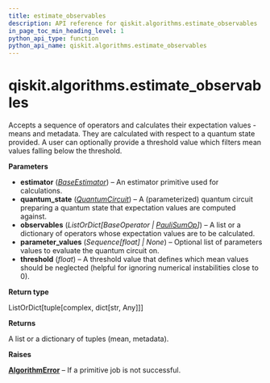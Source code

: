 ```yaml
---
title: estimate_observables
description: API reference for qiskit.algorithms.estimate_observables
in_page_toc_min_heading_level: 1
python_api_type: function
python_api_name: qiskit.algorithms.estimate_observables
---
```


# qiskit.algorithms.estimate\_observables

<Function id="qiskit.algorithms.estimate_observables" isDedicatedPage={true} github="https://github.com/qiskit/qiskit/tree/stable/0.23/qiskit/algorithms/observables_evaluator.py" signature="estimate_observables(estimator, quantum_state, observables, parameter_values=None, threshold=1e-12)">
  Accepts a sequence of operators and calculates their expectation values - means and metadata. They are calculated with respect to a quantum state provided. A user can optionally provide a threshold value which filters mean values falling below the threshold.

  **Parameters**

  *   **estimator** ([*BaseEstimator*](qiskit.primitives.BaseEstimator "qiskit.primitives.BaseEstimator")) – An estimator primitive used for calculations.
  *   **quantum\_state** ([*QuantumCircuit*](qiskit.circuit.QuantumCircuit "qiskit.circuit.QuantumCircuit")) – A (parameterized) quantum circuit preparing a quantum state that expectation values are computed against.
  *   **observables** (*ListOrDict\[BaseOperator |* [*PauliSumOp*](qiskit.opflow.primitive_ops.PauliSumOp "qiskit.opflow.primitive_ops.PauliSumOp")*]*) – A list or a dictionary of operators whose expectation values are to be calculated.
  *   **parameter\_values** (*Sequence\[float] | None*) – Optional list of parameters values to evaluate the quantum circuit on.
  *   **threshold** (*float*) – A threshold value that defines which mean values should be neglected (helpful for ignoring numerical instabilities close to 0).

  **Return type**

  ListOrDict\[tuple\[complex, dict\[str, Any]]]

  **Returns**

  A list or a dictionary of tuples (mean, metadata).

  **Raises**

  [**AlgorithmError**](qiskit.algorithms.AlgorithmError "qiskit.algorithms.AlgorithmError") – If a primitive job is not successful.
</Function>

